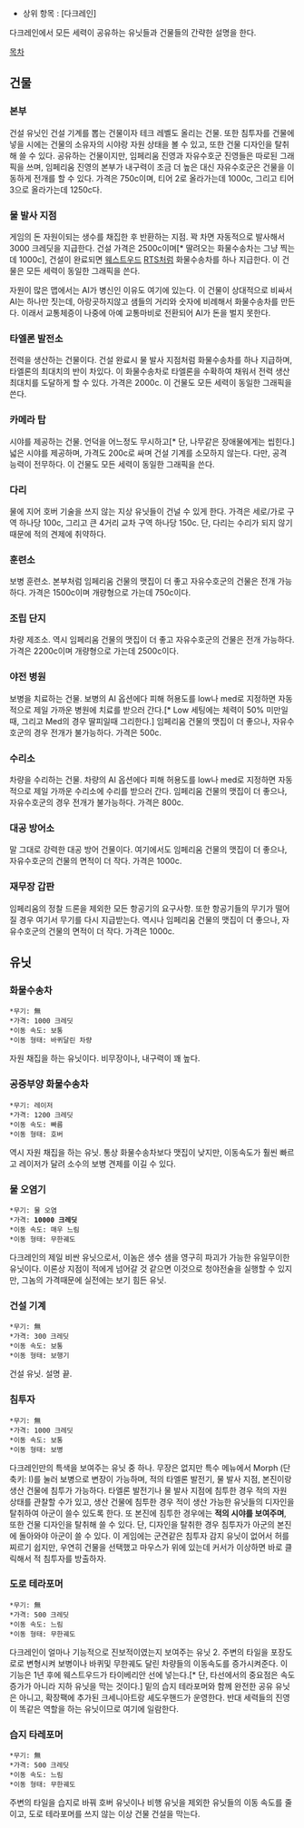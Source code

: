 * 상위 항목 : [다크레인]

다크레인에서 모든 세력이 공유하는 유닛들과 건물들의 간략한 설명을 한다.

[[목차]]

== 건물 ==
=== 본부 ===
건설 유닛인 건설 기계를 뽑는 건물이자 테크 레벨도 올리는 건물. 또한 침투자를 건물에 넣을 시에는 건물의 소유자의 시야랑 자원 상태을 볼 수 있고, 또한 건물 디자인을 탈취해 쓸 수 있다. 공유하는 건물이지만, 임페리움 진영과 자유수호군 진영들은 따로된 그래픽을 쓰며, 임페리움 진영의 본부가 내구력이 조금 더 높은 대신 자유수호군은 건물을 이동하게 전개를 할 수 있다. 가격은 750c이며, 티어 2로 올라가는데 1000c, 그리고 티어 3으로 올라가는데 1250c다.

=== 물 발사 지점 ===
게임의 돈 자원이되는 생수를 채집한 후 반환하는 지점. 꽉 차면 자동적으로 발사해서 3000 크레딧을 지급한다. 건설 가격은 2500c이며[* 딸려오는 화물수송차는 그냥 찍는데 1000c], 건설이 완료되면 [[웨스트우드]] [[듄 2|R]][[커맨드 앤 컨커|T]][[듄 2000|S]]처럼 화물수송차를 하나 지급한다. 이 건물은 모든 세력이 동일한 그래픽을 쓴다.

자원이 많은 맵에서는 AI가 병신인 이유도 여기에 있는다. 이 건물이 상대적으로 비싸서 AI는 하나만 짓는데, 아랑곳하지않고 샘들의 거리와 숫자에 비례해서 화물수송차를 만든다. 이래서 교통체증이 나중에 아예 교통마비로 전환되어 AI가 돈을 벌지 못한다.
=== 타엘론 발전소 ===
전력을 생산하는 건물이다. 건설 완료시 물 발사 지점처럼 화물수송차를 하나 지급하며, 타엘론의 최대치의 반이 차있다. 이 화물수송차로 타엘론을 수확하여 채워서 전력 생산 최대치를 도달하게 할 수 있다. 가격은 2000c. 이 건물도 모든 세력이 동일한 그래픽을 쓴다.

=== 카메라 탑 ===
시야를 제공하는 건물. 언덕을 어느정도 무시하고[* 단, 나무같은 장애물에게는 씹힌다.] 넓은 시야를 제공하며, 가격도 200c로 싸며 건설 기계를 소모하지 않는다. 다만, 공격 능력이 전무하다. 이 건물도 모든 세력이 동일한 그래픽을 쓴다.

=== 다리 ===
물에 지어 호버 기술을 쓰지 않는 지상 유닛들이 건널 수 있게 한다. 가격은 세로/가로 구역 하나당 100c, 그리고 큰 4거리 교차 구역 하나당 150c. 단, 다리는 수리가 되지 않기 때문에 적의 견제에 취약하다.

=== 훈련소 ===
보병 훈련소. 본부처럼 임페리움 건물의 맷집이 더 좋고 자유수호군의 건물은 전개 가능하다. 가격은 1500c이며 개량형으로 가는데 750c이다.

=== 조립 단지 ===
차량 제조소. 역시 임페리움 건물의 맷집이 더 좋고 자유수호군의 건물은 전개 가능하다. 가격은 2200c이며 개량형으로 가는데 2500c이다.

=== 야전 병원 ===
보병을 치료하는 건물. 보병의 AI 옵션에다 피해 허용도를 low나 med로 지정하면 자동적으로 제일 가까운 병원에 치료를 받으러 간다.[* Low 세팅에는 체력이 50% 미만일때, 그리고 Med의 경우 딸피일때 그리한다.] 임페리움 건물의 맷집이 더 좋으나, 자유수호군의 경우 전개가 불가능하다. 가격은 500c.

=== 수리소 ===
차량을 수리하는 건물. 차량의 AI 옵션에다 피해 허용도를 low나 med로 지정하면 자동적으로 제일 가까운 수리소에 수리를 받으러 간다. 임페리움 건물의 맷집이 더 좋으나, 자유수호군의 경우 전개가 불가능하다. 가격은 800c.

=== 대공 방어소 ===
말 그대로 강력한 대공 방어 건물이다. 여기에서도 임페리움 건물의 맷집이 더 좋으나, 자유수호군의 건물의 면적이 더 작다. 가격은 1000c.

=== 재무장 갑판 ===
임페리움의 정찰 드론을 제외한 모든 항공기의 요구사항. 또한 항공기들의 무기가 떨어질 경우 여기서 무기를 다시 지급받는다. 역시나 임페리움 건물의 맷집이 더 좋으나, 자유수호군의 건물의 면적이 더 작다. 가격은 1000c.

== 유닛 ==
=== 화물수송차 ===
 *무기: 無
 *가격: 1000 크레딧
 *이동 속도: 보통
 *이동 형태: 바퀴달린 차량
자원 채집을 하는 유닛이다. 비무장이나, 내구력이 꽤 높다.

=== 공중부양 화물수송차 ===
 *무기: 레이저
 *가격: 1200 크레딧
 *이동 속도: 빠름
 *이동 형태: 호버
역시 자원 채집을 하는 유닛. 통상 화물수송차보다 맷집이 낮지만, 이동속도가 훨씬 빠르고 레이저가 달려 소수의 보병 견제를 이길 수 있다.

=== 물 오염기 ===
 *무기: 물 오염
 *가격: '''10000 크레딧'''
 *이동 속도: 매우 느림
 *이동 형태: 무한궤도
다크레인의 제일 비싼 유닛으로서, 이놈은 생수 샘을 영구히 파괴가 가능한 유일무이한 유닛이다. 이론상 지점이 적에게 넘어갈 것 같으면 이것으로 청야전술을 실행할 수 있지만, 그놈의 가격때문에 실전에는 보기 힘든 유닛.

=== 건설 기계 ===
 *무기: 無
 *가격: 300 크레딧
 *이동 속도: 보통
 *이동 형태: 보행기
건설 유닛. 설명 끝.

=== 침투자 ===
 *무기: 無
 *가격: 1000 크레딧
 *이동 속도: 보통
 *이동 형태: 보병
다크레인만의 특색을 보여주는 유닛 중 하나. 무장은 없지만 특수 메뉴에서 Morph (단축키: I)를 눌러 보병으로 변장이 가능하며, 적의 타엘론 발전기, 물 발사 지점, 본진이랑 생산 건물에 침투가 가능하다. 타엘론 발전기나 물 발사 지점에 침투한 경우 적의 자원 상태를 관찰할 수가 있고, 생산 건물에 침투한 경우 적이 생산 가능한 유닛들의 디자인을 탈취하여 아군이 쓸수 있도록 한다. 또 본진에 침투한 경우에는 '''적의 시야를 보여주며''', 또한 건물 디자인을 탈취해 쓸 수 있다. 단, 디자인을 탈취한 경우 침투자가 아군의 본진에 돌아와야 아군이 쓸 수 있다. 이 게임에는 군견같은 침투자 감지 유닛이 없어서 허를 찌르기 쉽지만, 우연히 건물을 선택했고 마우스가 위에 있는데 커서가 이상하면 바로 클릭해서 적 침투자를 방출하자.

=== 도로 테라포머 ===
 *무기: 無
 *가격: 500 크레딧
 *이동 속도: 느림
 *이동 형태: 무한궤도
다크레인이 얼마나 기능적으로 진보적이였는지 보여주는 유닛 2. 주변의 타일을 포장도로로 변형시켜 보병이나 바퀴및 무한궤도 달린 차량들의 이동속도를 증가시켜준다. 이 기능은 1년 후에 웨스트우드가 타이베리안 선에 넣는다.[* 단, 타선에서의 중요점은 속도 증가가 아니라 지하 유닛을 막는 것이다.] 밑의 습지 테라포머와 함께 완전한 공유 유닛은 아니고, 확장팩에 추가된 크세니아트랑 셰도우핸드가 운영한다. 반대 세력들의 진영이 똑같은 역할을 하는 유닛이므로 여기에 일람한다.

=== 습지 타레포머 ===
 *무기: 無
 *가격: 500 크레딧
 *이동 속도: 느림
 *이동 형태: 무한궤도
주변의 타일을 습지로 바꿔 호버 유닛이나 비행 유닛을 제외한 유닛들의 이동 속도를 줄이고, 도로 테라포머를 쓰지 않는 이상 건물 건설을 막는다.
